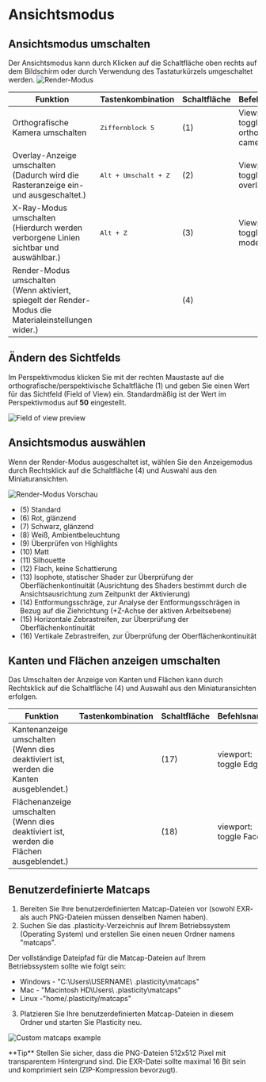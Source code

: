 
# Ansichtsmodus

## Ansichtsmodus umschalten

Der Ansichtsmodus kann durch Klicken auf die Schaltfläche oben rechts auf dem Bildschirm oder durch Verwendung des Tastaturkürzels umgeschaltet werden.
![Render-Modus](/img/render-mode.png)

| Funktion                                                                                                 | Tastenkombination             | Schaltfläche | Befehlsname                          |
| -------------------------------------------------------------------------------------------------------- | ----------------------------- | ------------ | ------------------------------------ |
| Orthografische Kamera umschalten                                                                         | <kbd>Ziffernblock  5</kbd>             | (1)          | Viewport: toggle orthographic camera |
| Overlay-Anzeige umschalten<br/>(Dadurch wird die Rasteranzeige ein- und ausgeschaltet.)                  | <kbd>Alt + Umschalt + Z</kbd> | (2)          | Viewport: toggle overlays            |
| X-Ray-Modus umschalten<br/>(Hierdurch werden verborgene Linien sichtbar und auswählbar.)                 | <kbd>Alt + Z</kbd>            | (3)          | Viewport: toggle xray mode           |
| Render-Modus umschalten<br/>(Wenn aktiviert, spiegelt der Render-Modus die Materialeinstellungen wider.) |                               | (4)          |                                      |

## Ändern des Sichtfelds 

Im Perspektivmodus klicken Sie mit der rechten Maustaste auf die orthografische/perspektivische Schaltfläche (1) und geben Sie einen Wert für das Sichtfeld (Field of View) ein. Standardmäßig ist der Wert im Perspektivmodus auf **50** eingestellt. 

![Field of view preview](/img/field-of-view.png)

## Ansichtsmodus auswählen

Wenn der Render-Modus ausgeschaltet ist, wählen Sie den Anzeigemodus durch Rechtsklick auf die Schaltfläche (4) und Auswahl aus den Miniaturansichten.

![Render-Modus Vorschau](/img/render-mode-preview.png)

- (5) Standard
- (6) Rot, glänzend
- (7) Schwarz, glänzend
- (8) Weiß, Ambientbeleuchtung
- (9) Überprüfen von Highlights
- (10) Matt
- (11) Silhouette
- (12) Flach, keine Schattierung
- (13) Isophote, statischer Shader zur Überprüfung der Oberflächenkontinuität (Ausrichtung des Shaders bestimmt durch die Ansichtsausrichtung zum Zeitpunkt der Aktivierung)
- (14) Entformungsschräge, zur Analyse der Entformungsschrägen in Bezug auf die Ziehrichtung (+Z-Achse der aktiven Arbeitsebene)
- (15) Horizontale Zebrastreifen, zur Überprüfung der Oberflächenkontinuität
- (16) Vertikale Zebrastreifen, zur Überprüfung der Oberflächenkontinuität

## Kanten und Flächen anzeigen umschalten

Das Umschalten der Anzeige von Kanten und Flächen kann durch Rechtsklick auf die Schaltfläche (4) und Auswahl aus den Miniaturansichten erfolgen.

| Funktion                                                                                     | Tastenkombination | Schaltfläche | Befehlsname            |
| -------------------------------------------------------------------------------------------- | ----------------- | ------------ | ---------------------- |
| Kantenanzeige umschalten<br />(Wenn dies deaktiviert ist, werden die Kanten ausgeblendet.)   |                   | (17)         | viewport: toggle Edges |
| Flächenanzeige umschalten<br />(Wenn dies deaktiviert ist, werden die Flächen ausgeblendet.) |                   | (18)         | viewport: toggle Faces |

## Benutzerdefinierte Matcaps

1. Bereiten Sie Ihre benutzerdefinierten Matcap-Dateien vor (sowohl EXR- als auch PNG-Dateien müssen denselben Namen haben).
2. Suchen Sie das .plasticity-Verzeichnis auf Ihrem Betriebssystem (Operating System) und erstellen Sie einen neuen Ordner namens "matcaps".

Der vollständige Dateipfad für die Matcap-Dateien auf Ihrem Betriebssystem sollte wie folgt sein:

- Windows - "C:\Users\USERNAME\ .plasticity\matcaps"
- Mac - "Macintosh HD\Users\ .plasticity\matcaps"
- Linux -"home/.plasticity/matcaps"

3. Platzieren Sie Ihre benutzerdefinierten Matcap-Dateien in diesem Ordner und starten Sie Plasticity neu.

![Custom matcaps example](/img/custom-matcaps-example-de.png)

<Callout type="info" emoji="💡">
**Tip**
   Stellen Sie sicher, dass die PNG-Dateien 512x512 Pixel mit transparentem Hintergrund sind. Die EXR-Datei sollte maximal 16 Bit sein und komprimiert sein (ZIP-Kompression bevorzugt). 
</Callout>